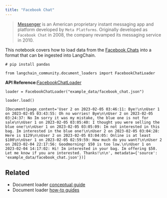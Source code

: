 ```yaml
---
title: "Facebook Chat"
---
```


> [Messenger](https://en.wikipedia.org/wiki/Messenger_\(software\)) is an American proprietary instant messaging app and platform developed by `Meta Platforms`. Originally developed as `Facebook Chat` in 2008, the company revamped its messaging service in 2010.

This notebook covers how to load data from the [Facebook Chats](https://www.facebook.com/business/help/1646890868956360) into a format that can be ingested into LangChain.

```
# pip install pandas
```

```
from langchain_community.document_loaders import FacebookChatLoader
```

**API Reference:**[FacebookChatLoader](https://python.langchain.com/api_reference/community/document_loaders/langchain_community.document_loaders.facebook_chat.FacebookChatLoader.html)

```
loader = FacebookChatLoader("example_data/facebook_chat.json")
```

```
loader.load()
```

```
[Document(page_content='User 2 on 2023-02-05 03:46:11: Bye!\n\nUser 1 on 2023-02-05 03:43:55: Oh no worries! Bye\n\nUser 2 on 2023-02-05 03:24:37: No Im sorry it was my mistake, the blue one is not for sale\n\nUser 1 on 2023-02-05 03:05:40: I thought you were selling the blue one!\n\nUser 1 on 2023-02-05 03:05:09: Im not interested in this bag. Im interested in the blue one!\n\nUser 2 on 2023-02-05 03:04:28: Here is $129\n\nUser 2 on 2023-02-05 03:04:05: Online is at least $100\n\nUser 1 on 2023-02-05 02:59:59: How much do you want?\n\nUser 2 on 2023-02-04 22:17:56: Goodmorning! $50 is too low.\n\nUser 1 on 2023-02-04 14:17:02: Hi! Im interested in your bag. Im offering $50. Let me know if you are interested. Thanks!\n\n', metadata={'source': 'example_data/facebook_chat.json'})]
```

## Related

* Document loader [conceptual guide](/src/oss/concepts/document_loaders)
* Document loader [how-to guides](/src/oss/how_to/#document-loaders)
